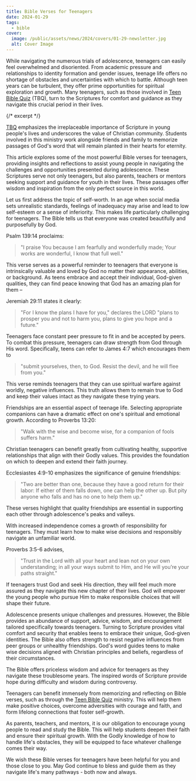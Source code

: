 ```yaml
---
title: Bible Verses for Teenagers
date: 2024-01-29
tags:
  - bible
cover:
  image: /public/assets/news/2024/covers/01-29-newsletter.jpg
  alt: Cover Image
---
```


While navigating the numerous trials of adolescence, teenagers can easily feel overwhelmed and disoriented. From academic pressure and relationships to identity formation and gender issues, teenage life offers no shortage of obstacles and uncertainties with which to battle. Although teen years can be turbulent, they offer prime opportunities for spiritual exploration and growth. Many teenagers, such as those involved in [Teen Bible Quiz](https://www.biblequiz.com) (TBQ), turn to the Scriptures for comfort and guidance as they navigate this crucial period in their lives.

{/* excerpt */}

[TBQ](https://www.biblequiz.com/tbq) emphasizes the irreplaceable importance of Scripture in young people's lives and underscores the value of Christian community. Students involved in this ministry work alongside friends and family to memorize passages of God's word that will remain planted in their hearts for eternity.

This article explores some of the most powerful Bible verses for teenagers, providing insights and reflections to assist young people in navigating the challenges and opportunities presented during adolescence. These Scriptures serve not only teenagers, but also parents, teachers or mentors seeking support and guidance for youth in their lives. These passages offer wisdom and inspiration from the only perfect source in this world.

Let us first address the topic of self-worth. In an age when social media sets unrealistic standards, feelings of inadequacy may arise and lead to low self-esteem or a sense of inferiority. This makes life particularly challenging for teenagers. The Bible tells us that everyone was created beautifully and purposefully by God.

Psalm 139:14 proclaims:

> "I praise You because I am fearfully and wonderfully made; Your works are wonderful, I know that full well."

This verse serves as a powerful reminder to teenagers that everyone is intrinsically valuable and loved by God no matter their appearance, abilities, or background. As teens embrace and accept their individual, God-given qualities, they can find peace knowing that God has an amazing plan for them –

Jeremiah 29:11 states it clearly:

> "For I know the plans I have for you," declares the LORD "plans to prosper you and not to harm you, plans to give you hope and a future."

Teenagers face constant peer pressure to fit in and be accepted by peers. To combat this pressure, teenagers can draw strength from God through His word. Specifically, teens can refer to James 4:7 which encourages them to

> "submit yourselves, then, to God. Resist the devil, and he will flee from you."

This verse reminds teenagers that they can use spiritual warfare against worldly, negative influences. This truth allows them to remain true to God and keep their values intact as they navigate these trying years.

Friendships are an essential aspect of teenage life. Selecting appropriate companions can have a dramatic effect on one's spiritual and emotional growth. According to Proverbs 13:20:

> "Walk with the wise and become wise, for a companion of fools suffers harm."

Christian teenagers can benefit greatly from cultivating healthy, supportive relationships that align with their Godly values. This provides the foundation on which to deepen and extend their faith journey.

Ecclesiastes 4:9-10 emphasizes the significance of genuine friendships:

> "Two are better than one, because they have a good return for their labor: If either of them falls down, one can help the other up. But pity anyone who falls and has no one to help them up."

These verses highlight that quality friendships are essential in supporting each other through adolescence's peaks and valleys.

With increased independence comes a growth of responsibility for teenagers. They must learn how to make wise decisions and responsibly navigate an unfamiliar world.

Proverbs 3:5-6 advises,

> "Trust in the Lord with all your heart and lean not on your own understanding; in all your ways submit to Him, and He will you’re your paths straight."

If teenagers trust God and seek His direction, they will feel much more assured as they navigate this new chapter of their lives. God will empower the young people who pursue Him to make responsible choices that will shape their future.

Adolescence presents unique challenges and pressures. However, the Bible provides an abundance of support, advice, wisdom, and encouragement tailored specifically towards teenagers. Turning to Scripture provides vital comfort and security that enables teens to embrace their unique, God-given identities. The Bible also offers strength to resist negative influences from peer groups or unhealthy friendships. God's word guides teens to make wise decisions aligned with Christian principles and beliefs, regardless of their circumstances.

The Bible offers priceless wisdom and advice for teenagers as they navigate these troublesome years. The inspired words of Scripture provide hope during difficulty and wisdom during controversy.

Teenagers can benefit immensely from memorizing and reflecting on Bible verses, such as through the [Teen Bible Quiz](https://www.biblequiz.com) ministry. This will help them make positive choices, overcome adversities with courage and faith, and form lifelong connections that foster self-growth.

As parents, teachers, and mentors, it is our obligation to encourage young people to read and study the Bible. This will help students deepen their faith and ensure their spiritual growth. With the Godly knowledge of how to handle life's obstacles, they will be equipped to face whatever challenge comes their way.

We wish these Bible verses for teenagers have been helpful for you and those close to you. May God continue to bless and guide them as they navigate life's many pathways - both now and always.
